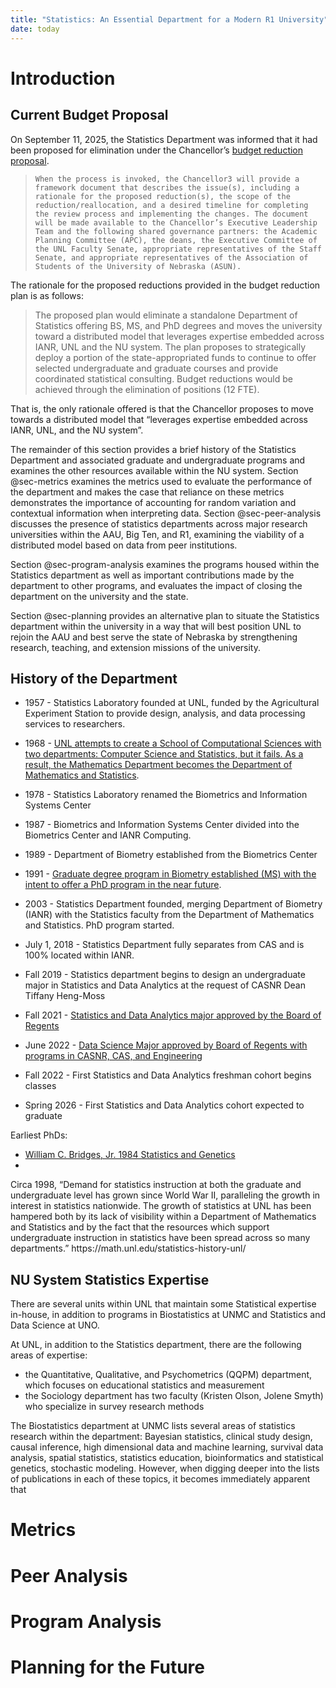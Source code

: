 ```yaml
---
title: "Statistics: An Essential Department for a Modern R1 University"
date: today
---
```


# Introduction

## Current Budget Proposal

On September 11, 2025, the Statistics Department was informed that it had been proposed for elimination under the Chancellor's [budget reduction proposal](https://budgetprocess.unl.edu/proposed-budget-reductions/). 

>     When the process is invoked, the Chancellor3 will provide a framework document that describes the issue(s), including a rationale for the proposed reduction(s), the scope of the reduction/reallocation, and a desired timeline for completing the review process and implementing the changes. The document will be made available to the Chancellor’s Executive Leadership Team and the following shared governance partners: the Academic Planning Committee (APC), the deans, the Executive Committee of the UNL Faculty Senate, appropriate representatives of the Staff Senate, and appropriate representatives of the Association of Students of the University of Nebraska (ASUN).

The rationale for the proposed reductions provided in the budget reduction plan is as follows:

> The proposed plan would eliminate a standalone Department of Statistics offering BS, MS, and PhD degrees and moves the university toward a distributed model that leverages expertise embedded across IANR, UNL and the NU system. The plan proposes to strategically deploy a portion of the state-appropriated funds to continue to offer selected undergraduate and graduate courses and provide coordinated statistical consulting.  Budget reductions would be achieved through the elimination of positions (12 FTE).

That is, the only rationale offered is that the Chancellor proposes to move towards a distributed model that "leverages expertise embedded across IANR, UNL, and the NU system". 

The remainder of this section provides a brief history of the Statistics Department and associated graduate and undergraduate programs and examines the other resources available within the NU system. 
Section @sec-metrics examines the metrics used to evaluate the performance of the department and makes the case that reliance on these metrics demonstrates the importance of accounting for random variation and contextual information when interpreting data.
Section @sec-peer-analysis discusses the presence of statistics departments across major research universities within the AAU, Big Ten, and R1, examining the viability of a distributed model based on data from peer institutions.

Section @sec-program-analysis examines the programs housed within the Statistics department as well as important contributions made by the department to other programs, and evaluates the impact of closing the department on the university and the state. 

Section @sec-planning provides an alternative plan to situate the Statistics department within the university in a way that will best position UNL to rejoin the AAU and best serve the state of Nebraska by strengthening research, teaching, and extension missions of the university. 


## History of the Department
<!-- https://digitalcommons.unl.edu/cgi/viewcontent.cgi?article=1000&context=statisticsdeptdocs -->

- 1957 - Statistics Laboratory founded at UNL, funded by the Agricultural Experiment Station to provide design, analysis, and data processing services to researchers. 

- 1968 - [UNL attempts to create a School of Computational Sciences with two departments: Computer Science and Statistics, but it fails. As a result, the Mathematics Department becomes the Department of Mathematics and Statistics](https://math.unl.edu/statistics-history-unl/).

- 1978 - Statistics Laboratory renamed the Biometrics and Information Systems Center

- 1987 - Biometrics and Information Systems Center divided into the Biometrics Center and IANR Computing.

- 1989 - Department of Biometry established from the Biometrics Center

- 1991 - [Graduate degree program in Biometry established (MS) with the intent to offer a PhD program in the near future](https://digitalcommons.unl.edu/cgi/viewcontent.cgi?article=1000&context=statisticsdeptdocs).

- 2003 - Statistics Department founded, merging Department of Biometry (IANR) with the Statistics faculty from the Department of Mathematics and Statistics. PhD program started. 

- July 1, 2018 - Statistics Department fully separates from CAS and is 100% located within IANR. 

- Fall 2019 - Statistics department begins to design an undergraduate major in Statistics and Data Analytics at the request of CASNR Dean Tiffany Heng-Moss

- Fall 2021 - [Statistics and Data Analytics major approved by the Board of Regents](https://ccpe.nebraska.gov/sites/default/files/UNL%20Creation%20BS%20in%20Stats%20%20Data%20Analytics_08162021.pdf)

- June 2022 - [Data Science Major approved by Board of Regents with programs in CASNR, CAS, and Engineering](https://ccpe.nebraska.gov/sites/default/files/AP_UNL%20Data%20Sciences%20BA%20BS%20Proposal.pdf)

- Fall 2022 - First Statistics and Data Analytics freshman cohort begins classes

- Spring 2026 - First Statistics and Data Analytics cohort expected to graduate


Earliest PhDs:

- [William C. Bridges, Jr. 1984 Statistics and Genetics](https://www.clemson.edu/science/academics/departments/mathstat/about/profiles/wbrdgs)
- 


Circa 1998, "Demand for statistics instruction at both the graduate and undergraduate level has grown since World War II, paralleling the growth in interest in statistics nationwide. The growth of statistics at UNL has been hampered both by its lack of visibility within a Department of Mathematics and Statistics and by the fact that the resources which support undergraduate instruction in statistics have been spread across so many departments." https://math.unl.edu/statistics-history-unl/

## NU System Statistics Expertise

There are several units within UNL that maintain some Statistical expertise in-house, in addition to programs in Biostatistics at UNMC and Statistics and Data Science at UNO. 

At UNL, in addition to the Statistics department, there are the following areas of expertise: 

- the Quantitative, Qualitative, and Psychometrics (QQPM) department, which focuses on educational statistics and measurement
- the Sociology department has two faculty (Kristen Olson, Jolene Smyth) who specialize in survey research methods

The Biostatistics department at UNMC lists several areas of statistics research within the department: Bayesian statistics, clinical study design, causal inference, high dimensional data and machine learning, survival data analysis, spatial statistics, statistics education, bioinformatics and statistical genetics, stochastic modeling. However, when digging deeper into the lists of publications in each of these topics, it becomes immediately apparent that 


# Metrics




# Peer Analysis




# Program Analysis




# Planning for the Future




